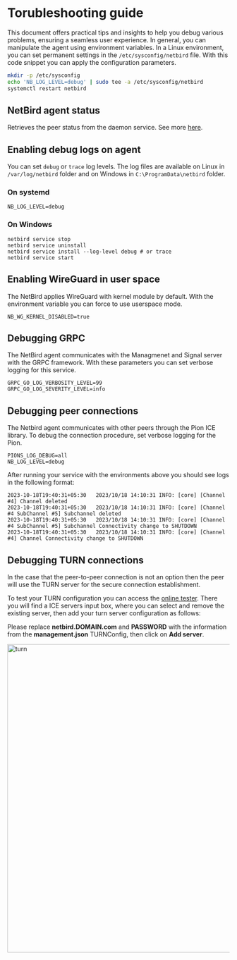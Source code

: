 # Torubleshooting guide

This document offers practical tips and insights to help you debug various problems, ensuring a seamless user experience.
In general, you can manipulate the agent using environment variables. In a Linux environment, you can set permanent 
settings in the `/etc/sysconfig/netbird` file. With this code snippet you can apply the configuration parameters.

```bash {{ 'title': '/etc/sysconfig/netbir' }}
mkdir -p /etc/sysconfig
echo 'NB_LOG_LEVEL=debug' | sudo tee -a /etc/sysconfig/netbird
systemctl restart netbird
```

## NetBird agent status

Retrieves the peer status from the daemon service. See more [here](/how-to/cli#status).

## Enabling debug logs on agent

You can set `debug` or `trace` log levels. The log files are available on Linux in `/var/log/netbird` folder and on Windows 
in `C:\ProgramData\netbird` folder.

### On systemd
```shell {{ title: 'Environment variable' }}
NB_LOG_LEVEL=debug
```

### On Windows

```shell
netbird service stop
netbird service uninstall
netbird service install --log-level debug # or trace
netbird service start
```

## Enabling WireGuard in user space
The NetBird applies WireGuard with kernel module by default. With the environment variable you can force to use userspace mode.

```shell {{ title: 'Environment variable' }}
NB_WG_KERNEL_DISABLED=true
```

##  Debugging GRPC

The NetBird agent communicates with the Managmenet and Signal server with the GRPC framework. With these parameters you can 
set verbose logging for this service.

```shell
GRPC_GO_LOG_VERBOSITY_LEVEL=99 
GRPC_GO_LOG_SEVERITY_LEVEL=info
```

## Debugging peer connections

The Netbird agent communicates with other peers through the Pion ICE library. To debug the connection procedure, 
set verbose logging for the Pion.

```shell {{ title: 'Environment variable' }}
PIONS_LOG_DEBUG=all
NB_LOG_LEVEL=debug
```

After running your service with the environments above you should see logs in the following format:

```
2023-10-18T19:40:31+05:30   2023/10/18 14:10:31 INFO: [core] [Channel #4] Channel deleted
2023-10-18T19:40:31+05:30   2023/10/18 14:10:31 INFO: [core] [Channel #4 SubChannel #5] Subchannel deleted
2023-10-18T19:40:31+05:30   2023/10/18 14:10:31 INFO: [core] [Channel #4 SubChannel #5] Subchannel Connectivity change to SHUTDOWN
2023-10-18T19:40:31+05:30   2023/10/18 14:10:31 INFO: [core] [Channel #4] Channel Connectivity change to SHUTDOWN
```

## Debugging TURN connections

In the case that the peer-to-peer connection is not an option then the peer will use the TURN server for the secure connection establishment.

To test your TURN configuration you can access the [online tester](https://webrtc.github.io/samples/src/content/peerconnection/trickle-ice). 
There you will find a ICE servers input box, where you can select and remove the existing server, then add your turn server 
configuration as follows:

Please replace <b>netbird.DOMAIN.com</b> and <b>PASSWORD</b> with the information from the <b>management.json</b> TURNConfig, then click on <b>Add server</b>.

<p>
    <img src="/docs-static/img/troubleshooting/turn.png" alt="turn" width="700" className="imagewrapper"/>
</p>
